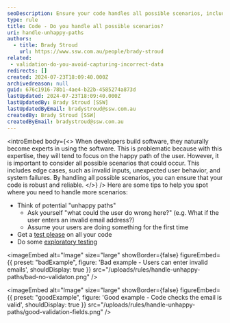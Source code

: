 ```yaml
---
seoDescription: Ensure your code handles all possible scenarios, including edge cases, to improve robustness and reliability.
type: rule
title: Code - Do you handle all possible scenarios?
uri: handle-unhappy-paths
authors:
  - title: Brady Stroud
    url: https://www.ssw.com.au/people/brady-stroud
related:
 - validation-do-you-avoid-capturing-incorrect-data
redirects: []
created: 2024-07-23T18:09:40.000Z
archivedreason: null
guid: 676c1916-78b1-4ae4-b22b-4585274a873d
lastUpdated: 2024-07-23T18:09:40.000Z
lastUpdatedBy: Brady Stroud [SSW]
lastUpdatedByEmail: bradystroud@ssw.com.au
createdBy: Brady Stroud [SSW]
createdByEmail: bradystroud@ssw.com.au
---
```


<introEmbed
  body={<>
When developers build software, they naturally become experts in using the software. This is problematic because with this expertise, they will tend to focus on the happy path of the user. However, it is important to consider all possible scenarios that could occur. This includes edge cases, such as invalid inputs, unexpected user behavior, and system failures. By handling all possible scenarios, you can ensure that your code is robust and reliable.
  </>}
/>
Here are some tips to help you spot where you need to handle more scenarios:

* Think of potential "unhappy paths"
  * Ask yourself "what could the user do wrong here?" (e.g. What if the user enters an invalid email address?)
  * Assume your users are doing something for the first time
* Get a [test please](/conduct-a-test-please) on all your code
* Do some [exploratory testing](/what-is-exploratory-testing)

<imageEmbed
  alt="Image"
  size="large"
  showBorder={false}
  figureEmbed={{
    preset: "badExample",
    figure: 'Bad example - Users can enter invalid emails',
    shouldDisplay: true
  }}
  src="/uploads/rules/handle-unhappy-paths/bad-no-validaton.png"
/>

<imageEmbed
  alt="Image"
  size="large"
  showBorder={false}
  figureEmbed={{
    preset: "goodExample",
    figure: 'Good example - Code checks the email is valid',
    shouldDisplay: true
  }}
  src="/uploads/rules/handle-unhappy-paths/good-validation-fields.png"
/>
